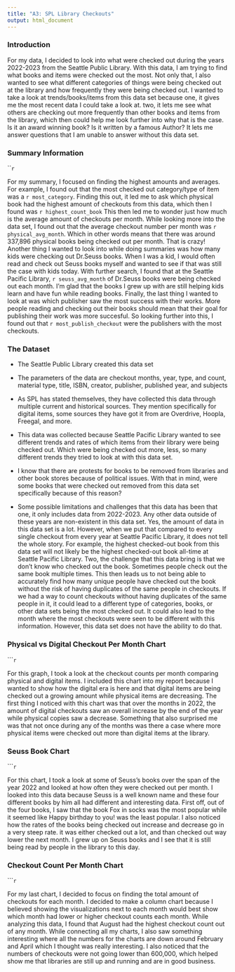 ```yaml
---
title: "A3: SPL Library Checkouts"
output: html_document
---
```



### Introduction

For my data, I decided to look into what were checked out during the years 2022-2023 from the Seattle Public Library. With this data, I am trying to find what books and items were checked out the most. Not only that, I also wanted to see what different categories of things were being checked out at the library and how frequently they were being checked out. I wanted to take a look at trends/books/items from this data set because one, it gives me the most recent data I could take a look at. two, it lets me see what others are checking out more frequently than other books and items from the library, which then could help me look further into why that is the case. Is it an award winning book? Is it written by a famous Author? It lets me answer questions that I am unable to answer without this data set.

### Summary Information

``````r
````

For my summary, I focused on finding the highest amounts and averages. For example, I found out that the most checked out category/type of item was a `r most_category`. Finding this out, it led me to ask which physical book had the highest amount of checkouts from this data, which then I found was `r highest_count_book` This then led me to wonder just how much is the average amount of checkouts per month. While looking more into the data set, I found out that the average checkout number per month was `r physical_avg_month`. Which in other words means that there was around 337,896 physical books being checked out per month. That is crazy! Another thing I wanted to look into while doing summaries was how many kids were checking out Dr.Seuss books. When I was a kid, I would often read and check out Seuss books myself and wanted to see if that was still the case with kids today. With further search, I found that at the Seattle Pacific Library, `r seuss_avg_month` of Dr.Seuss books were being checked out each month. I'm glad that the books I grew up with are still helping kids learn and have fun while reading books. Finally, the last thing I wanted to look at was which publisher saw the most success with their works. More people reading and checking out their books should mean that their goal for publishing their work was more succesful. So looking further into this, I found out that `r most_publish_checkout` were the publishers with the most checkouts. 


### The Dataset

- The Seattle Public Library created this data set  

- The parameters of the data are checkout months, year, type, and count, material type, title, ISBN, creator, publisher, published year, and subjects

- As SPL has stated themselves, they have collected this data through multiple current and historical sources. They mention specifically for digital items, some sources they have got it from are Overdrive, Hoopla, Freegal, and more. 

- This data was collected because Seattle Pacific Library wanted to see different trends and rates of which items from their library were being checked out. Which were being checked out more, less, so many different trends they tried to look at with this data set. 

- I know that there are protests for books to be removed from libraries and other book stores because of political issues. With that in mind, were some books that were checked out removed from this data set specifically because of this reason?

- Some possible limitations and challenges that this data has been that one, it only includes data from 2022-2023. Any other data outside of these years are non-existent in this data set. Yes, the amount of data in this data set is a lot. However, when we put that compared to every single checkout from every year at Seattle Pacific Library, it does not tell the whole story. For example, the highest checked-out book from this data set will not likely be the highest checked-out book all-time at Seattle Pacific Library. Two, the challenge that this data bring is that we don't know who checked out the book. Sometimes people check out the same book multiple times. This then leads us to not being able to accurately find how many unique people have checked out the book without the risk of having duplicates of the same people in checkouts. If we had a way to count checkouts without having duplicates of the same people in it, it could lead to a different type of categories, books, or other data sets being the most checked out. It could also lead to the month where the most checkouts were seen to be different with this information. However, this data set does not have the ability to do that.


### Physical vs Digital Checkout Per Month Chart

``````r
```

For this graph, I took a look at the checkout counts per month comparing physical and digital items. I included this chart into my report because I wanted to show how the digital era is here and that digital items are being checked out a growing amount while physical items are decreasing. The first thing I noticed with this chart was that over the months in 2022, the amount of digital checkouts saw an overall increase by the end of the year while physical copies saw a decrease. Something that also surprised me was that not once during any of the months was there a case where more physical items were checked out more than digital items at the library.

### Seuss Book Chart

``````r
```

For this chart, I took a look at some of Seuss's books over the span of the year 2022 and looked at how often they were checked out per month. I looked into this data because Seuss is a well known name and these four different books by him all had different and interesting data. First off, out of the four books, I saw that the book Fox in socks was the most popular while it seemed like Happy birthday to you! was the least popular. I also noticed how the rates of the books being checked out increase and decrease go in a very steep rate. it was either checked out a lot, and than checked out way lower the next month. I grew up on Seuss books and I see that it is still being read by people in the library to this day.

### Checkout Count Per Month Chart


``````r
```

For my last chart, I decided to focus on finding the total amount of checkouts for each month. I decided to make a column chart because I believed showing the visualizations next to each month would best show which month had lower or higher checkout counts each month. While analyzing this data, I found that August had the highest checkout count out of any month. While connecting all my charts, I also saw something interesting where all the numbers for the charts are down around February and April which I thought was really interesting. I also noticed that the numbers of checkouts were not going lower than 600,000, which helped show me that libraries are still up and running and are in good business.

